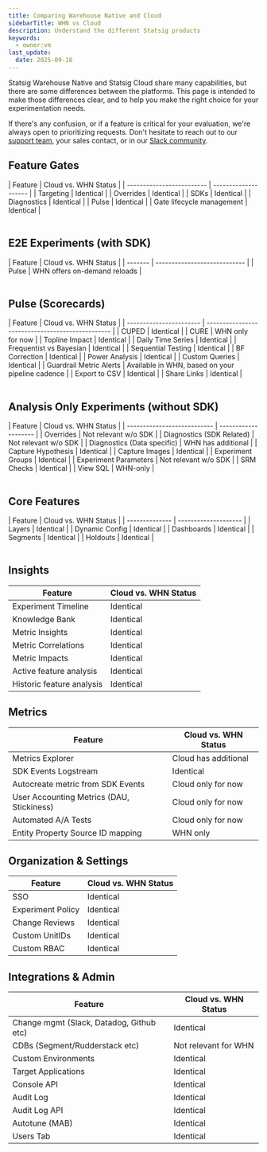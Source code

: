```yaml
---
title: Comparing Warehouse Native and Cloud
sidebarTitle: WHN vs Cloud
description: Understand the different Statsig products
keywords:
  - owner:vm
last_update:
  date: 2025-09-18
---
```


Statsig Warehouse Native and Statsig Cloud share many capabilities, but there are some differences between the platforms. This page is intended to make those differences clear, and to help you make the right choice for your experimentation needs.

If there's any confusion, or if a feature is critical for your evaluation, we're always open to prioritizing requests. Don't hesitate to reach out to our [support team](mailto:support@statsig.com), your sales contact, or in our [Slack community](https://statsig.com/slack).

## Feature Gates

<table width="full">
| Feature                   | Cloud vs. WHN Status |
| ------------------------- | -------------------- |
| Targeting                 | Identical            |
| Overrides                 | Identical            |
| SDKs                      | Identical            |
| Diagnostics               | Identical            |
| Pulse                     | Identical            |
| Gate lifecycle management | Identical            |
</table>

## E2E Experiments (with SDK)

<table width="full">
| Feature | Cloud vs. WHN Status         |
| ------- | ---------------------------- |
| Pulse   | WHN offers on-demand reloads |
</table>

## Pulse (Scorecards)

<table width="full">
| Feature                 | Cloud vs. WHN Status                             |
| ----------------------- | ------------------------------------------------ |
| CUPED                   | Identical                                        |
| CURE                    | WHN only for now                                 |
| Topline Impact          | Identical                                        |
| Daily Time Series       | Identical                                        |
| Frequentist vs Bayesian | Identical                                        |
| Sequential Testing      | Identical                                        |
| BF Correction           | Identical                                        |
| Power Analysis          | Identical                                        |
| Custom Queries          | Identical                                        |
| Guardrail Metric Alerts | Available in WHN, based on your pipeline cadence |
| Export to CSV           | Identical                                        |
| Share Links             | Identical                                        |
</table>

## Analysis Only Experiments (without SDK)

<table width="full">
| Feature                     | Cloud vs. WHN Status |
| --------------------------- | -------------------- |
| Overrides                   | Not relevant w/o SDK |
| Diagnostics (SDK Related)   | Not relevant w/o SDK |
| Diagnostics (Data specific) | WHN has additional   |
| Capture Hypothesis          | Identical            |
| Capture Images              | Identical            |
| Experiment Groups           | Identical            |
| Experiment Parameters       | Not relevant w/o SDK |
| SRM Checks                  | Identical            |
| View SQL                    | WHN-only             |
</table>

## Core Features

<table width="full">
| Feature        | Cloud vs. WHN Status |
| -------------- | -------------------- |
| Layers         | Identical            |
| Dynamic Config | Identical            |
| Dashboards     | Identical            |
| Segments       | Identical            |
| Holdouts       | Identical            |
</table>

## Insights

| Feature                   | Cloud vs. WHN Status |
| ------------------------- | -------------------- |
| Experiment Timeline       | Identical            |
| Knowledge Bank            | Identical            |
| Metric Insights           | Identical            |
| Metric Correlations       | Identical            |
| Metric Impacts            | Identical            |
| Active feature analysis   | Identical            |
| Historic feature analysis | Identical            |

## Metrics

| Feature                                   | Cloud vs. WHN Status |
| ----------------------------------------- | -------------------- |
| Metrics Explorer                          | Cloud has additional |
| SDK Events Logstream                      | Identical            |
| Autocreate metric from SDK Events         | Cloud only for now   |
| User Accounting Metrics (DAU, Stickiness) | Cloud only for now   |
| Automated A/A Tests                       | Cloud only for now   |
| Entity Property Source ID mapping         | WHN only             |

## Organization & Settings

| Feature           | Cloud vs. WHN Status |
| ----------------- | -------------------- |
| SSO               | Identical            |
| Experiment Policy | Identical            |
| Change Reviews    | Identical            |
| Custom UnitIDs    | Identical            |
| Custom RBAC       | Identical            |

## Integrations & Admin

| Feature                                  | Cloud vs. WHN Status |
| ---------------------------------------- | -------------------- |
| Change mgmt (Slack, Datadog, Github etc) | Identical            |
| CDBs (Segment/Rudderstack etc)           | Not relevant for WHN |
| Custom Environments                      | Identical            |
| Target Applications                      | Identical            |
| Console API                              | Identical            |
| Audit Log                                | Identical            |
| Audit Log API                            | Identical            |
| Autotune (MAB)                           | Identical            |
| Users Tab                                | Identical            |
